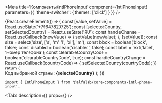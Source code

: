 

<Meta
    title='Компоненты/IntlPhoneInput'
    component={IntlPhoneInput}
    parameters={{ 'theme-switcher': { themes: ['click'] } }}
/>

<!-- Canvas -->

<Story name='IntlPhoneInput'>
    {React.createElement(() => {
            const [value, setValue] = React.useState('+79647820725');
            const [selectedCountry, setSelectedCountry] = React.useState('RU');
            const handleChange = React.useCallback((newValue) => {
                setValue(newValue);
            }, [setValue]);
            const size = select('size', ['s', 'm', 'l', 'xl'], 'm');
            const block = boolean('block', false);
            const disabled = boolean('disabled', false);
            const label = text('label', 'Номер телефона');
            const clearableCountryCode = boolean('clearableCountryCode', true);
            const handleCountryChange = React.useCallback((countryCode) => {
                setSelectedCountry(countryCode);
            })
            return (
                <React.Fragment>
                    <IntlPhoneInput
                        value={value}
                        onChange={handleChange}
                        size={size}
                        block={block}
                        label={label}
                        disabled={disabled}
                        defaultCountryIso2="RU"
                        readOnly={boolean('readOnly', false)}
                        onCountryChange={handleCountryChange}
                        clearableCountryCode={clearableCountryCode}
                    />
                    <br />
                    Код выбранной страны: <strong>{selectedCountry}</strong>
                </React.Fragment>
            );
        })}
</Story>


<!-- Docs -->

<ComponentHeader
    name='IntlPhoneInput'
    version={version}
    package='@alfalab/core-components-intl-phone-input'
    stage={1}
/>

```tsx
import { IntlPhoneInput } from '@alfalab/core-components-intl-phone-input';
```

<Tabs
  description={<Description />}
  props={<Props of={IntlPhoneInput} />}
/>